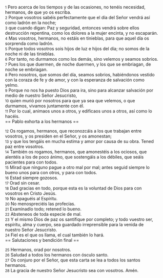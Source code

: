 {{anchor|1}} <small>1</small> Pero acerca de los tiempos y de las ocasiones, no tenéis necesidad, hermanos, de que yo os escriba.<br>
{{anchor|2}} <small>2</small> Porque vosotros sabéis perfectamente que el día del Señor vendrá así como ladrón en la noche;<br>
{{anchor|3}} <small>3</small> que cuando digan: Paz y seguridad, entonces vendrá sobre ellos destrucción repentina, como los dolores a la mujer encinta, y no escaparán.<br>
{{anchor|4}} <small>4</small> Mas vosotros, hermanos, no estáis en tinieblas, para que aquel día os sorprenda como ladrón.<br>
{{anchor|5}} <small>5</small> Porque todos vosotros sois hijos de luz e hijos del día; no somos de la noche ni de las tinieblas.<br>
{{anchor|6}} <small>6</small> Por tanto, no durmamos como los demás, sino velemos y seamos sobrios.<br>
{{anchor|7}} <small>7</small> Pues los que duermen, de noche duermen, y los que se embriagan, de noche se embriagan.<br>
{{anchor|8}} <small>8</small> Pero nosotros, que somos del día, seamos sobrios, habiéndonos vestido con la coraza de fe y de amor, y con la esperanza de salvación como yelmo.<br>
{{anchor|9}} <small>9</small> Porque no nos ha puesto Dios para ira, sino para alcanzar salvación por medio de nuestro Señor Jesucristo,<br>
{{anchor|10}} <small>10</small> quien murió por nosotros para que ya sea que velemos, o que durmamos, vivamos juntamente con él.<br>
{{anchor|11}} <small>11</small> Por lo cual, animaos unos a otros, y edificaos unos a otros, así como lo hacéis.<br>
== Pablo exhorta a los hermanos ==

{{anchor|12}} <small>12</small> Os rogamos, hermanos, que reconozcáis a los que trabajan entre vosotros, y os presiden en el Señor, y os amonestan;<br>
{{anchor|13}} <small>13</small> y que los tengáis en mucha estima y amor por causa de su obra. Tened paz entre vosotros.<br>
{{anchor|14}} <small>14</small> También os rogamos, hermanos, que amonestéis a los ociosos, que alentéis a los de poco ánimo, que sostengáis a los débiles, que seáis pacientes para con todos.<br>
{{anchor|15}} <small>15</small> Mirad que ninguno pague a otro mal por mal; antes seguid siempre lo bueno unos para con otros, y para con todos.<br>
{{anchor|16}} <small>16</small> Estad siempre gozosos.<br>
{{anchor|17}} <small>17</small> Orad sin cesar.<br>
{{anchor|18}} <small>18</small> Dad gracias en todo, porque esta es la voluntad de Dios para con vosotros en Cristo Jesús.<br>
{{anchor|19}} <small>19</small> No apaguéis al Espíritu.<br>
{{anchor|20}} <small>20</small> No menospreciéis las profecías.<br>
{{anchor|21}} <small>21</small> Examinadlo todo; retened lo bueno.<br>
{{anchor|22}} <small>22</small> Absteneos de toda especie de mal.<br>
{{anchor|23}} <small>23</small> Y el mismo Dios de paz os santifique por completo; y todo vuestro ser, espíritu, alma y cuerpo, sea guardado irreprensible para la venida de nuestro Señor Jesucristo.<br>
{{anchor|24}} <small>24</small> Fiel es el que os llama, el cual también lo hará.<br>
== Salutaciones y bendición final ==

{{anchor|25}} <small>25</small> Hermanos, orad por nosotros.<br>
{{anchor|26}} <small>26</small> Saludad a todos los hermanos con ósculo santo.<br>
{{anchor|27}} <small>27</small> Os conjuro por el Señor, que esta carta se lea a todos los santos hermanos.<br>
{{anchor|28}} <small>28</small> La gracia de nuestro Señor Jesucristo sea con vosotros. Amén.<br>
